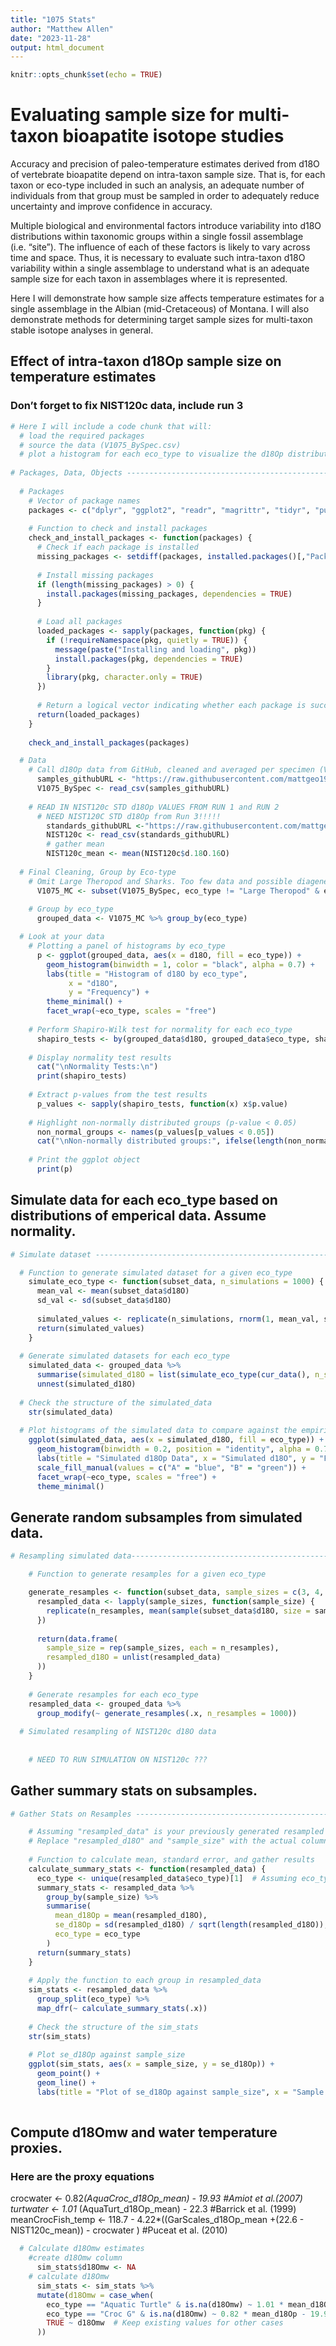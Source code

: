 ```yaml
---
title: "1075 Stats"
author: "Matthew Allen"
date: "2023-11-28"
output: html_document
---
```


```r
knitr::opts_chunk$set(echo = TRUE)
```

# Evaluating sample size for multi-taxon bioapatite isotope studies

Accuracy and precision of paleo-temperature estimates derived from d18O of vertebrate bioapatite depend on intra-taxon sample size. That is, for each taxon or eco-type included in such an analysis, an adequate number of individuals from that group must be sampled in order to adequately reduce uncertainty and improve confidence in accuracy.

Multiple biological and environmental factors introduce variability into d18O distributions within taxonomic groups within a single fossil assemblage (i.e. "site"). The influence of each of these factors is likely to vary across time and space. Thus, it is necessary to evaluate such intra-taxon d18O variability within a single assemblage to understand what is an adequate sample size for each taxon in assemblages where it is represented.

Here I will demonstrate how sample size affects temperature estimates for a single assemblage in the Albian (mid-Cretaceous) of Montana. I will also demonstrate methods for determining target sample sizes for multi-taxon stable isotope analyses in general.

## Effect of intra-taxon d18Op sample size on temperature estimates

### Don't forget to fix NIST120c data, include run 3

```r


# Here I will include a code chunk that will:
  # load the required packages
  # source the data (V1075_BySpec.csv)
  # plot a histogram for each eco_type to visualize the d18Op distributions
 
# Packages, Data, Objects -------------------------------------------------
  
  # Packages
    # Vector of package names
    packages <- c("dplyr", "ggplot2", "readr", "magrittr", "tidyr", "purrr")
    
    # Function to check and install packages
    check_and_install_packages <- function(packages) {
      # Check if each package is installed
      missing_packages <- setdiff(packages, installed.packages()[,"Package"])
      
      # Install missing packages
      if (length(missing_packages) > 0) {
        install.packages(missing_packages, dependencies = TRUE)
      }
      
      # Load all packages
      loaded_packages <- sapply(packages, function(pkg) {
        if (!requireNamespace(pkg, quietly = TRUE)) {
          message(paste("Installing and loading", pkg))
          install.packages(pkg, dependencies = TRUE)
        }
        library(pkg, character.only = TRUE)
      })  
      
      # Return a logical vector indicating whether each package is successfully loaded
      return(loaded_packages)
    }
    
    check_and_install_packages(packages)

  # Data
    # Call d18Op data from GitHub, cleaned and averaged per specimen (V1075_BySpec.csv)
      samples_githubURL <- "https://raw.githubusercontent.com/mattgeo1990/1075_Vertebrate_d18Op/main/Data/V1075_BySpec.csv"
      V1075_BySpec <- read_csv(samples_githubURL)
      
    # READ IN NIST120c STD d18Op VALUES FROM RUN 1 and RUN 2
      # NEED NIST120C STD d18Op from Run 3!!!!!
        standards_githubURL <-"https://raw.githubusercontent.com/mattgeo1990/1075_Vertebrate_d18Op/main/Data/V1075_NIST120c.csv"
        NIST120c <- read_csv(standards_githubURL)
        # gather mean
        NIST120c_mean <- mean(NIST120c$d.18O.16O)
  
  # Final Cleaning, Group by Eco-type
    # Omit Large Theropod and Sharks. Too few data and possible diagenetic influence
      V1075_MC <- subset(V1075_BySpec, eco_type != "Large Theropod" & eco_type != "Shark")
  
    # Group by eco_type
      grouped_data <- V1075_MC %>% group_by(eco_type)

  # Look at your data 
    # Plotting a panel of histograms by eco_type
      p <- ggplot(grouped_data, aes(x = d18O, fill = eco_type)) +
        geom_histogram(binwidth = 1, color = "black", alpha = 0.7) +
        labs(title = "Histogram of d18O by eco_type",
             x = "d18O",
             y = "Frequency") +
        theme_minimal() +
        facet_wrap(~eco_type, scales = "free")
      
    # Perform Shapiro-Wilk test for normality for each eco_type
      shapiro_tests <- by(grouped_data$d18O, grouped_data$eco_type, shapiro.test)
      
    # Display normality test results
      cat("\nNormality Tests:\n")
      print(shapiro_tests)
      
    # Extract p-values from the test results
      p_values <- sapply(shapiro_tests, function(x) x$p.value)
      
    # Highlight non-normally distributed groups (p-value < 0.05)
      non_normal_groups <- names(p_values[p_values < 0.05])
      cat("\nNon-normally distributed groups:", ifelse(length(non_normal_groups) > 0, paste(non_normal_groups, collapse = ", "), "None"), "\n")
      
    # Print the ggplot object
      print(p)
```


## Simulate data for each eco_type based on distributions of emperical data. Assume normality.

```r
# Simulate dataset ------------------------------------------------------

  # Function to generate simulated dataset for a given eco_type
    simulate_eco_type <- function(subset_data, n_simulations = 1000) {
      mean_val <- mean(subset_data$d18O)
      sd_val <- sd(subset_data$d18O)
      
      simulated_values <- replicate(n_simulations, rnorm(1, mean_val, sd_val))
      return(simulated_values)
    }
    
  # Generate simulated datasets for each eco_type
    simulated_data <- grouped_data %>%
      summarise(simulated_d18O = list(simulate_eco_type(cur_data(), n_simulations = 1000))) %>%
      unnest(simulated_d18O)
    
  # Check the structure of the simulated_data
    str(simulated_data)
    
  # Plot histograms of the simulated data to compare against the empirical data
    ggplot(simulated_data, aes(x = simulated_d18O, fill = eco_type)) +
      geom_histogram(binwidth = 0.2, position = "identity", alpha = 0.7) +
      labs(title = "Simulated d18Op Data", x = "Simulated d18O", y = "Frequency") +
      scale_fill_manual(values = c("A" = "blue", "B" = "green")) +
      facet_wrap(~eco_type, scales = "free") +
      theme_minimal()
```

## Generate random subsamples from simulated data.

```r
# Resampling simulated data--------------------------------------------------------------

    # Function to generate resamples for a given eco_type

    generate_resamples <- function(subset_data, sample_sizes = c(3, 4, 5, 6, 7, 8, 9, 10, 15, 20, 25, 30), n_resamples = 1000) {
      resampled_data <- lapply(sample_sizes, function(sample_size) {
        replicate(n_resamples, mean(sample(subset_data$d18O, size = sample_size, replace = TRUE)))
      })
      
      return(data.frame(
        sample_size = rep(sample_sizes, each = n_resamples),
        resampled_d18O = unlist(resampled_data)
      ))
    }
    
    # Generate resamples for each eco_type
    resampled_data <- grouped_data %>%
      group_modify(~ generate_resamples(.x, n_resamples = 1000))
    
  # Simulated resampling of NIST120c d18O data
    
    
    # NEED TO RUN SIMULATION ON NIST120c ???


```

## Gather summary stats on subsamples.

```r
# Gather Stats on Resamples -----------------------------------------------

    # Assuming "resampled_data" is your previously generated resampled data frame
    # Replace "resampled_d18O" and "sample_size" with the actual column names in your data frame
    
    # Function to calculate mean, standard error, and gather results
    calculate_summary_stats <- function(resampled_data) {
      eco_type <- unique(resampled_data$eco_type)[1]  # Assuming eco_type is the same for all rows
      summary_stats <- resampled_data %>%
        group_by(sample_size) %>%
        summarise(
          mean_d18Op = mean(resampled_d18O),
          se_d18Op = sd(resampled_d18O) / sqrt(length(resampled_d18O)),
          eco_type = eco_type
        )
      return(summary_stats)
    }
    
    # Apply the function to each group in resampled_data
    sim_stats <- resampled_data %>%
      group_split(eco_type) %>%
      map_dfr(~ calculate_summary_stats(.x))
    
    # Check the structure of the sim_stats
    str(sim_stats)
    
    # Plot se_d18Op against sample_size 
    ggplot(sim_stats, aes(x = sample_size, y = se_d18Op)) +
      geom_point() +
      geom_line() +
      labs(title = "Plot of se_d18Op against sample_size", x = "Sample Size", y = "se_d18Op")
    

```


## Compute d18Omw and water temperature proxies.

### Here are the proxy equations
   crocwater <- 0.82*(AquaCroc_d18Op_mean) - 19.93 #Amiot et al.(2007)
    turtwater <- 1.01 *(AquaTurt_d18Op_mean) - 22.3 #Barrick et al. (1999)
    meanCrocFish_temp <- 118.7 - 4.22*((GarScales_d18Op_mean  +(22.6 - NIST120c_mean)) - crocwater ) #Puceat et al. (2010)

```r

  
  # Calculate d18Omw estimates
    #create d18Omw column
      sim_stats$d18Omw <- NA
    # calculate d18Omw
      sim_stats <- sim_stats %>%
      mutate(d18Omw = case_when(
        eco_type == "Aquatic Turtle" & is.na(d18Omw) ~ 1.01 * mean_d18Op - 22.3,
        eco_type == "Croc G" & is.na(d18Omw) ~ 0.82 * mean_d18Op - 19.93,
        TRUE ~ d18Omw  # Keep existing values for other cases
      ))
    
```

